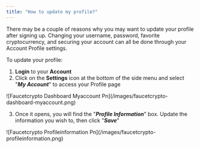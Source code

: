 ```yaml
---
title: "How to update my profile?"
---
```


There may be a couple of reasons why you may want to update your profile after signing up. Changing your username, password, favorite cryptocurrency, and securing your account can all be done through your Account Profile settings.

To update your profile:

1. **Login** to your **Account**
2. Click on the **Settings** icon at the bottom of the side menu and select "**_My Account_**" to access your Profile page

<Frame>
  ![Faucetcrypto Dashboard Myaccount Pn](/images/faucetcrypto-dashboard-myaccount.png)
</Frame>

3. Once it opens, you will find the "**_Profile Information_**" box. Update the information you wish to, then click "**_Save_**"

<Frame>
  ![Faucetcrypto Profileinformation Pn](/images/faucetcrypto-profileinformation.png)
</Frame>